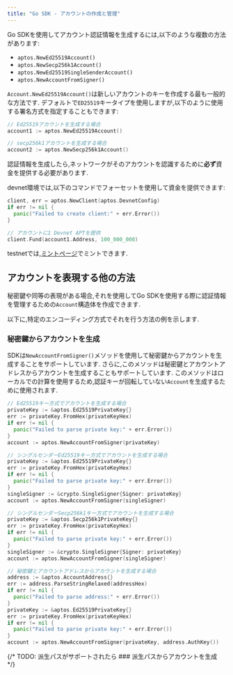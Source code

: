 ```yaml
---
title: "Go SDK - アカウントの作成と管理"
---
```


Go SDKを使用してアカウント認証情報を生成するには,以下のような複数の方法があります:

- `aptos.NewEd25519Account()`
- `aptos.NewSecp256k1Account()`
- `aptos.NewEd25519SingleSenderAccount()`
- `aptos.NewAccountFromSigner()`

`Account.NewEd25519Account()`は新しいアカウントのキーを作成する最も一般的な方法です.
デフォルトで`ED25519`キータイプを使用しますが,以下のように使用する署名方式を指定することもできます:

```go
// Ed25519アカウントを生成する場合
account1 := aptos.NewEd25519Account()

// secp256k1アカウントを生成する場合
account2 := aptos.NewSecp256k1Account()
```

認証情報を生成したら,ネットワークがそのアカウントを認識するために**必ず**資金を提供する必要があります.

devnet環境では,以下のコマンドでフォーセットを使用して資金を提供できます:

```go filename="fund.go"
client, err = aptos.NewClient(aptos.DevnetConfig)
if err != nil {
  panic("Failed to create client:" + err.Error())
}

// アカウントに1 Devnet APTを提供
client.Fund(account1.Address, 100_000_000)
```

testnetでは,[ミントページ](/ja/network/faucet)でミントできます.

## アカウントを表現する他の方法

秘密鍵や同等の表現がある場合,それを使用してGo SDKを使用する際に認証情報を管理するための`Account`構造体を作成できます.

以下に,特定のエンコーディング方式でそれを行う方法の例を示します.

### 秘密鍵からアカウントを生成

SDKは`NewAccountFromSigner()`メソッドを使用して秘密鍵からアカウントを生成することをサポートしています.
さらに,このメソッドは秘密鍵とアカウントアドレスからアカウントを生成することもサポートしています.
このメソッドはローカルでの計算を使用するため,認証キーが回転していない`Account`を生成するために使用されます.

```go
// Ed25519キー方式でアカウントを生成する場合
privateKey := &aptos.Ed25519PrivateKey{}
err := privateKey.FromHex(privateKeyHex)
if err != nil {
  panic("Failed to parse private key:" + err.Error())
}
account := aptos.NewAccountFromSigner(privateKey)

// シングルセンダーEd25519キー方式でアカウントを生成する場合
privateKey := &aptos.Ed25519PrivateKey{}
err := privateKey.FromHex(privateKeyHex)
if err != nil {
  panic("Failed to parse private key:" + err.Error())
}
singleSigner := &crypto.SingleSigner{Signer: privateKey}
account := aptos.NewAccountFromSigner(singleSigner)

// シングルセンダーSecp256k1キー方式でアカウントを生成する場合
privateKey := &aptos.Secp256k1PrivateKey{}
err := privateKey.FromHex(privateKeyHex)
if err != nil {
  panic("Failed to parse private key:" + err.Error())
}
singleSigner := &crypto.SingleSigner{Signer: privateKey}
account := aptos.NewAccountFromSigner(singleSigner)

// 秘密鍵とアカウントアドレスからアカウントを生成する場合
address := &aptos.AccountAddress{}
err := address.ParseStringRelaxed(addressHex)
if err != nil {
  panic("Failed to parse address:" + err.Error())
}
privateKey := &aptos.Ed25519PrivateKey{}
err := privateKey.FromHex(privateKeyHex)
if err != nil {
  panic("Failed to parse private key:" + err.Error())
}
account := aptos.NewAccountFromSigner(privateKey, address.AuthKey())
```

{/* TODO: 派生パスがサポートされたら ### 派生パスからアカウントを生成 */}
